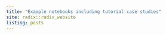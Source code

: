 ```yaml
---
title: "Example notebooks including tutorial case studies"
site: radix::radix_website
listing: posts
---
```


